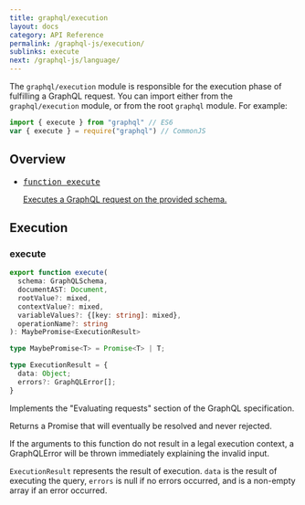 ```yaml
---
title: graphql/execution
layout: docs
category: API Reference
permalink: /graphql-js/execution/
sublinks: execute
next: /graphql-js/language/
---
```


The `graphql/execution` module is responsible for the execution phase of
fulfilling a GraphQL request. You can import either from the `graphql/execution` module, or from the root `graphql` module. For example:

```js
import { execute } from "graphql" // ES6
var { execute } = require("graphql") // CommonJS
```

## Overview

<ul class="apiIndex">
  <li>
    <a href="#execute">
      <pre>function execute</pre>
      Executes a GraphQL request on the provided schema.
    </a>
  </li>
</ul>

## Execution

### execute

```ts
export function execute(
  schema: GraphQLSchema,
  documentAST: Document,
  rootValue?: mixed,
  contextValue?: mixed,
  variableValues?: {[key: string]: mixed},
  operationName?: string
): MaybePromise<ExecutionResult>

type MaybePromise<T> = Promise<T> | T;

type ExecutionResult = {
  data: Object;
  errors?: GraphQLError[];
}
```

Implements the "Evaluating requests" section of the GraphQL specification.

Returns a Promise that will eventually be resolved and never rejected.

If the arguments to this function do not result in a legal execution context,
a GraphQLError will be thrown immediately explaining the invalid input.

`ExecutionResult` represents the result of execution. `data` is the result of
executing the query, `errors` is null if no errors occurred, and is a
non-empty array if an error occurred.
